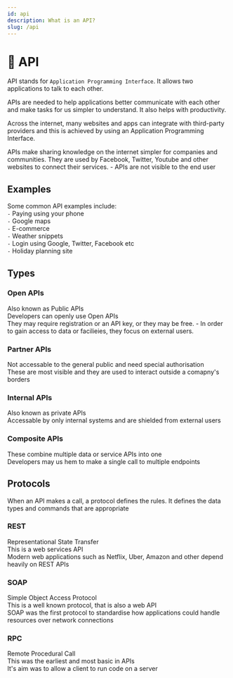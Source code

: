 ```yaml
---
id: api
description: What is an API?
slug: /api
---
```


# 🔗 API


API stands for `Application Programming Interface`. It allows two applications to talk to each other. <br />

APIs are needed to help applications better communicate with each other and make tasks for us simpler to understand. It also helps with productivity. <br />

Across the internet, many websites and apps can integrate with third-party providers and this is achieved by using an Application Programming Interface.  <br />

APIs make sharing knowledge on the internet simpler for companies and communities. They are used by Facebook, Twitter, Youtube and other websites to connect their services. - APIs are not visible to the end user <br />



## Examples
Some common API examples include: <br />
` - ` Paying using your phone <br />
` - ` Google maps <br />
` - ` E-commerce <br />
` - ` Weather snippets <br />
` - ` Login using Google, Twitter, Facebook etc <br />
` - ` Holiday planning site <br />

## Types

### Open APIs

Also known as Public APIs <br />
Developers can openly use Open APIs <br />
They may require registration or an API key, or they may be free. - In order to gain access to data or facilieies, they focus on external users. <br />

### Partner APIs

Not accessable to the general public and need special authorisation <br />
These are most visible and they are used to interact outside a comapny's borders <br />

### Internal APIs

Also known as private APIs <br />
Accessable by only internal systems and are shielded from external users <br />

### Composite APIs

These combine multiple data or service APIs into one <br />
Developers may us hem to make a single call to multiple endpoints <br />

## Protocols

When an API makes a call, a protocol defines the rules. It defines the data types and commands that are appropriate <br />

### REST <br />
Representational State Transfer <br />
This is a web services API <br />
Modern web applications such as Netflix, Uber, Amazon and other depend heavily on REST APIs <br />

### SOAP <br />
Simple Object Access Protocol <br />
This is a well known protocol, that is also a web API <br />
SOAP was the first protocol to standardise how applications could handle resources over network connections <br />

### RPC <br />
Remote Procedural Call <br />
This was the earliest and most basic in APIs <br />
It's aim was to allow a client to run code on a server <br />


